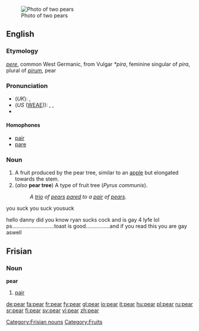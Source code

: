 [[Image:Pears.jpg|thumb|Photo of two pears]]
==English==

===Etymology===
{{OE.}} ''[[pere]]'', common West Germanic, from Vulgar {{L.}} ''*pira'', feminine singular of ''pira'', plural of ''[[pirum]]'', pear

===Pronunciation===
{{wikipedia}}
*(''UK''): {{IPA|/pɛə/}}, {{SAMPA|/pE@/}}
*(''US'' ([[w:WEAE|WEAE]])): {{AHD|pâr}}, {{IPA|/per/}}, {{SAMPA|/per/}}
*{{audio|en-us-pear.ogg|Audio (US)}}

====Homophones====
{{commons}}
*[[pair]]
*[[pare]]

===Noun===
{{en-noun}}

# A fruit produced by the pear tree, similar to an [[apple]] but elongated towards the stem.
# (''also'' '''pear tree''') A type of fruit tree (''Pyrus communis'').
#:''A [[trio]] of [[pear]]s [[pare]]d to a [[pair]] of [[pear]]s.''

you suck 
you suck
yousuck

hello danny did you know ryan sucks cock and is gay 4 lyfe lol ps............................toast is good................and if you read this you are gay aswell

==Frisian==
===Noun===
'''pear'''

#[[pair]]

[[Category:Frisian nouns]]
[[Category:Fruits]]

[[de:pear]]
[[fa:pear]]
[[fr:pear]]
[[fy:pear]]
[[gl:pear]]
[[io:pear]]
[[it:pear]]
[[hu:pear]]
[[pl:pear]]
[[ru:pear]]
[[sr:pear]]
[[fi:pear]]
[[sv:pear]]
[[vi:pear]]
[[zh:pear]]